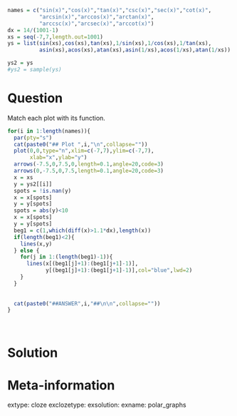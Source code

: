 ```r
names = c("sin(x)","cos(x)","tan(x)","csc(x)","sec(x)","cot(x)",
          "arcsin(x)","arccos(x)","arctan(x)",
          "arccsc(x)","arcsec(x)","arccot(x)")
dx = 14/(1001-1)
xs = seq(-7,7,length.out=1001)
ys = list(sin(xs),cos(xs),tan(xs),1/sin(xs),1/cos(xs),1/tan(xs),
          asin(xs),acos(xs),atan(xs),asin(1/xs),acos(1/xs),atan(1/xs))

ys2 = ys
#ys2 = sample(ys)

```

Question
========

Match each plot with its function.

```r
for(i in 1:length(names)){
  par(pty="s")
  cat(paste0("## Plot ",i,"\n",collapse=""))
  plot(0,0,type="n",xlim=c(-7,7),ylim=c(-7,7),
       xlab="x",ylab="y")
  arrows(-7.5,0,7.5,0,length=0.1,angle=20,code=3)
  arrows(0,-7.5,0,7.5,length=0.1,angle=20,code=3)
  x = xs
  y = ys2[[i]]
  spots = !is.nan(y)
  x = x[spots]
  y = y[spots]
  spots = abs(y)<10
  x = x[spots]
  y = y[spots]
  beg1 = c(1,which(diff(x)>1.1*dx),length(x))
  if(length(beg1)<2){
    lines(x,y)
  } else {
    for(j in 1:(length(beg1)-1)){
      lines(x[(beg1[j]+1):(beg1[j+1]-1)],
            y[(beg1[j]+1):(beg1[j+1]-1)],col="blue",lwd=2)
    }
  }
  
  
  cat(paste0("##ANSWER",i,"##\n\n",collapse=""))
}
```
\


Solution
========



Meta-information
============
extype: cloze
exclozetype: 
exsolution: 
exname: polar_graphs
